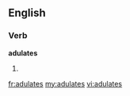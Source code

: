 ==English==
===Verb===
'''adulates'''
#{{third-person singular of|adulate}}

[[fr:adulates]]
[[my:adulates]]
[[vi:adulates]]
